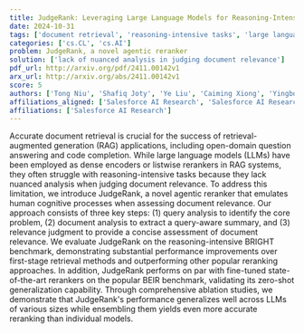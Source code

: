```yaml
---
title: JudgeRank: Leveraging Large Language Models for Reasoning-Intensive   Reranking
date: 2024-10-31
tags: ['document retrieval', 'reasoning-intensive tasks', 'large language models', 'query analysis', 'BRIGHT benchmark', 'BEIR benchmark', 'ablation studies', 'zero-shot generalization', 'reranking', 'document analysis', 'retrieval-augmented generation', 'relevance judgment']
categories: ['cs.CL', 'cs.AI']
problem: JudgeRank, a novel agentic reranker
solution: ['lack of nuanced analysis in judging document relevance']
pdf_url: http://arxiv.org/pdf/2411.00142v1
arx_url: http://arxiv.org/abs/2411.00142v1
score: 5
authors: ['Tong Niu', 'Shafiq Joty', 'Ye Liu', 'Caiming Xiong', 'Yingbo Zhou', 'Semih Yavuz']
affiliations_aligned: ['Salesforce AI Research', 'Salesforce AI Research', 'Salesforce AI Research', 'Salesforce AI Research', 'Salesforce AI Research', 'Salesforce AI Research']
affiliations: ['Salesforce AI Research']
---
```



Accurate document retrieval is crucial for the success of retrieval-augmented generation (RAG) applications, including open-domain question answering and code completion. While large language models (LLMs) have been employed as dense encoders or listwise rerankers in RAG systems, they often struggle with reasoning-intensive tasks because they lack nuanced analysis when judging document relevance. To address this limitation, we introduce JudgeRank, a novel agentic reranker that emulates human cognitive processes when assessing document relevance. Our approach consists of three key steps: (1) query analysis to identify the core problem, (2) document analysis to extract a query-aware summary, and (3) relevance judgment to provide a concise assessment of document relevance. We evaluate JudgeRank on the reasoning-intensive BRIGHT benchmark, demonstrating substantial performance improvements over first-stage retrieval methods and outperforming other popular reranking approaches. In addition, JudgeRank performs on par with fine-tuned state-of-the-art rerankers on the popular BEIR benchmark, validating its zero-shot generalization capability. Through comprehensive ablation studies, we demonstrate that JudgeRank's performance generalizes well across LLMs of various sizes while ensembling them yields even more accurate reranking than individual models.